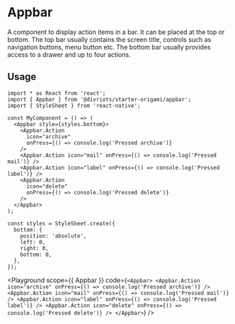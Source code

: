 

# Appbar

A component to display action items in a bar. It can be placed at the top or bottom. The top bar usually contains the screen title, controls such as navigation buttons, menu button etc. The bottom bar usually provides access to a drawer and up to four actions.

## Usage

```tsx
import * as React from 'react';
import { Appbar } from '@divriots/starter-origami/appbar';
import { StyleSheet } from 'react-native';

const MyComponent = () => (
  <Appbar style={styles.bottom}>
    <Appbar.Action
      icon="archive"
      onPress={() => console.log('Pressed archive')}
    />
    <Appbar.Action icon="mail" onPress={() => console.log('Pressed mail')} />
    <Appbar.Action icon="label" onPress={() => console.log('Pressed label')} />
    <Appbar.Action
      icon="delete"
      onPress={() => console.log('Pressed delete')}
    />
  </Appbar>
);

const styles = StyleSheet.create({
  bottom: {
    position: 'absolute',
    left: 0,
    right: 0,
    bottom: 0,
  },
});
```

<Playground
  scope={{ Appbar }}
  code={`
<Appbar>
  <Appbar.Action
    icon="archive"
    onPress={() => console.log('Pressed archive')}
  />
  <Appbar.Action icon="mail" onPress={() => console.log('Pressed mail')} />
  <Appbar.Action icon="label" onPress={() => console.log('Pressed label')} />
  <Appbar.Action
    icon="delete"
    onPress={() => console.log('Pressed delete')}
  />
</Appbar>
`}
/>
